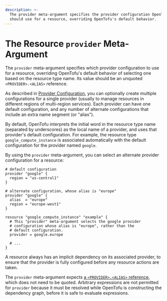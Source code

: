 ```yaml
---
description: >-
  The provider meta-argument specifies the provider configuration OpenTofu
  should use for a resource, overriding OpenTofu's default behavior.
---
```


# The Resource `provider` Meta-Argument

The `provider` meta-argument specifies which provider configuration to use for a resource,
overriding OpenTofu's default behavior of selecting one based on the resource
type name. Its value should be an unquoted `<PROVIDER>.<ALIAS>` reference.

As described in [Provider Configuration](../../language/providers/configuration.mdx), you can optionally
create multiple configurations for a single provider (usually to manage
resources in different regions of multi-region services). Each provider can have
one default configuration, and any number of alternate configurations that
include an extra name segment (or "alias").

By default, OpenTofu interprets the initial word in the resource type name
(separated by underscores) as the local name of a provider, and uses that
provider's default configuration. For example, the resource type
`google_compute_instance` is associated automatically with the default
configuration for the provider named `google`.

By using the `provider` meta-argument, you can select an alternate provider
configuration for a resource:

```hcl
# default configuration
provider "google" {
  region = "us-central1"
}

# alternate configuration, whose alias is "europe"
provider "google" {
  alias  = "europe"
  region = "europe-west1"
}

resource "google_compute_instance" "example" {
  # This "provider" meta-argument selects the google provider
  # configuration whose alias is "europe", rather than the
  # default configuration.
  provider = google.europe

  # ...
}
```

A resource always has an implicit dependency on its associated provider, to
ensure that the provider is fully configured before any resource actions
are taken.

The `provider` meta-argument expects
[a `<PROVIDER>.<ALIAS>` reference](../../language/providers/configuration.mdx#referring-to-alternate-provider-configurations),
which does not need to be quoted. Arbitrary expressions are not permitted for
`provider` because it must be resolved while OpenTofu is constructing the
dependency graph, before it is safe to evaluate expressions.

